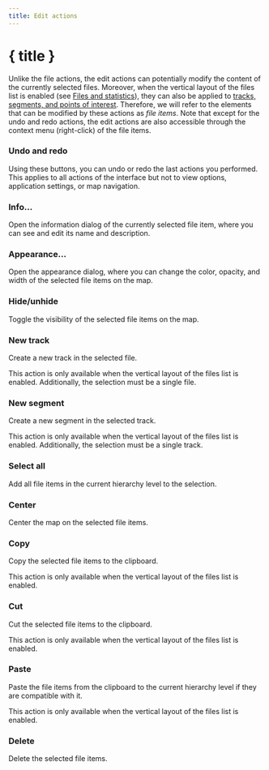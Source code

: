 ```yaml
---
title: Edit actions
---
```


<script lang="ts">
</script>

# { title }

Unlike the file actions, the edit actions can potentially modify the content of the currently selected files.
Moreover, when the vertical layout of the files list is enabled (see [Files and statistics](../files-and-stats)), they can also be applied to [tracks, segments, and points of interest](../gpx).
Therefore, we will refer to the elements that can be modified by these actions as *file items*.
Note that except for the undo and redo actions, the edit actions are also accessible through the context menu (right-click) of the file items.

### <Undo2 size="16" class="inline-block" style="margin-bottom: 2px" /><Redo2 size="16" class="inline-block" style="margin-bottom: 2px" /> Undo and redo

Using these buttons, you can undo or redo the last actions you performed.
This applies to all actions of the interface but not to view options, application settings, or map navigation.

### <Info size="16" class="inline-block" style="margin-bottom: 2px" /> Info...

Open the information dialog of the currently selected file item, where you can see and edit its name and description.

### <PaintBucket size="16" class="inline-block" style="margin-bottom: 2px" /> Appearance...

Open the appearance dialog, where you can change the color, opacity, and width of the selected file items on the map.

### <EyeOff size="16" class="inline-block" style="margin-bottom: 2px" /> Hide/unhide

Toggle the visibility of the selected file items on the map.

### <Plus size="16" class="inline-block" style="margin-bottom: 2px" /> New track

Create a new track in the selected file.

<DocsNote>

This action is only available when the vertical layout of the files list is enabled.
Additionally, the selection must be a single file.

</DocsNote>

### <Plus size="16" class="inline-block" style="margin-bottom: 2px" /> New segment

Create a new segment in the selected track.

<DocsNote>

This action is only available when the vertical layout of the files list is enabled.
Additionally, the selection must be a single track.

</DocsNote>

### <FileStack size="16" class="inline-block" style="margin-bottom: 2px" /> Select all

Add all file items in the current hierarchy level to the selection.

### <Maximize size="16" class="inline-block" style="margin-bottom: 2px" /> Center

Center the map on the selected file items.

### <ClipboardCopy size="16" class="inline-block" style="margin-bottom: 2px" /> Copy

Copy the selected file items to the clipboard.

<DocsNote>

This action is only available when the vertical layout of the files list is enabled.

</DocsNote>

### <Scissors size="16" class="inline-block" style="margin-bottom: 2px" /> Cut

Cut the selected file items to the clipboard.

<DocsNote>

This action is only available when the vertical layout of the files list is enabled.

</DocsNote>

### <ClipboardPaste size="16" class="inline-block" style="margin-bottom: 2px" /> Paste

Paste the file items from the clipboard to the current hierarchy level if they are compatible with it.

<DocsNote>

This action is only available when the vertical layout of the files list is enabled.
    
</DocsNote>

### <Trash2 size="16" class="inline-block" style="margin-bottom: 2px" /> Delete

Delete the selected file items.